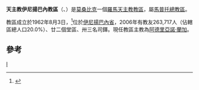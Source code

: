 {{Infobox Roman Catholic diocese
|Roman Catholic Diocese of = 天主教伊尼揚巴內教區
|Latin name of diocese = Dioecesis Inhambaniana
|image =Mozambique_Provinces_Inhambane_250px.png
|caption =教區範圍
|location = [[莫桑比克|莫桑比克]]
|territory =[[伊尼揚巴內省|伊尼揚巴內省]]
|population =263,717 277,281
|rite = 拉丁禮
|patron =
|province =馬普托
|established = 1962年
|cathedral = [[聖母無原罪主教座堂_(伊尼揚巴內)|聖母無原罪主教座堂]]
|co-cathedral =
|leadership = 主教
|website =
|教宗 =
|metropolitan =
|ordinary = 阿德里亞諾·蘭加
|coadjutor bishop =
|auxiliary = 
|emeritus=
}}

'''天主教伊尼揚巴內教區'''（{{lang-la|Dioecesis Inhambaniana}}、{{lang-pt|Diocese de Inhambane}}）是[[莫桑比克|莫桑比克]]一個[[羅馬天主教|羅馬天主教]][[教區|教區]]，屬[[天主教馬普托總教區|馬普托總教區]]。

教區成立於1962年8月3日，<ref>{{cite journal
|journal=[[宗座公報|宗座公報]]
|publisher=梵蒂岡出版社
|date=1963年
|volume=55
|title=''Supremi muneris''
|page=826
|url=http://www.vatican.va/archive/aas/documents/AAS%2055%20%5B1963%5D%20-%20ocr.pdf
|access-date=2013-06-10
|archive-date=2010-03-27
|archive-url=https://web.archive.org/web/20100327072014/http://www.vatican.va/archive/aas/documents/AAS%2055%20%5B1963%5D%20-%20ocr.pdf
|dead-url=no
}}</ref>位於[[伊尼揚巴內省|伊尼揚巴內省]]，2006年有教友263,717人（佔轄區總人口20.0%）、廿二個堂區、卅三名司鐸。現任教區主教為[[阿德里亞諾·蘭加|阿德里亞諾·蘭加]]。

==參考==
{{reflist}}
{{莫桑比克天主教教區}}
[[Category:莫桑比克天主教教區|I]]